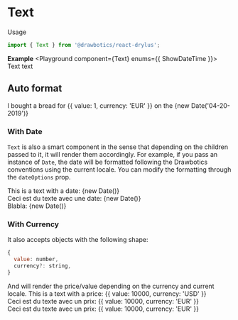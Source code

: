 


# Text
Usage
```jsx
import { Text } from '@drawbotics/react-drylus';
```

__Example__
<Playground component={Text} enums={{ ShowDateTime }}>
  <Text>Text text</Text>
</Playground>


## Auto format

<Playground mode="jsx">
  <Text locale="en">I bought a bread for {{ value: 1, currency: 'EUR' }} on the {new Date('04-20-2019')}</Text>
</Playground>

### With Date
`Text` is also a smart component in the sense that depending on the children passed to it, it will render them accordingly.
For example, if you pass an instance of `Date`, the date will be formatted following the Drawbotics conventions using the current locale. You can modify the formatting through the `dateOptions` prop.

<Playground mode="jsx">
  <Text locale="en">This is a text with a date: {new Date()}</Text>
  <br/>
  <Text locale="fr">Ceci est du texte avec une date: {new Date()}</Text>
  <br/>
  <Text locale="nl">Blabla: {new Date()}</Text>
</Playground>

### With Currency
It also accepts objects with the following shape:
```js
{
  value: number,
  currency?: string,
}
```
And will render the price/value depending on the currency and current locale.
<Playground mode="jsx">
  <Text locale="en">This is a text with a price: {{ value: 10000, currency: 'USD' }}</Text>
  <br/>
  <Text locale="fr">Ceci est du texte avec un prix: {{ value: 10000, currency: 'EUR' }}</Text>
  <br/>
  <Text locale="fr">Ceci est du texte avec un prix: {{ value: 10000, currency: 'EUR' }}</Text>
</Playground>